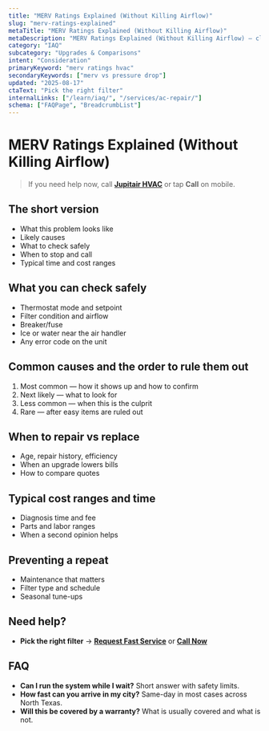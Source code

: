 ```yaml
---
title: "MERV Ratings Explained (Without Killing Airflow)"
slug: "merv-ratings-explained"
metaTitle: "MERV Ratings Explained (Without Killing Airflow)"
metaDescription: "MERV Ratings Explained (Without Killing Airflow) — clear steps, practical fixes, and when to call a pro in North Texas."
category: "IAQ"
subcategory: "Upgrades & Comparisons"
intent: "Consideration"
primaryKeyword: "merv ratings hvac"
secondaryKeywords: ["merv vs pressure drop"]
updated: "2025-08-17"
ctaText: "Pick the right filter"
internalLinks: ["/learn/iaq/", "/services/ac-repair/"]
schema: ["FAQPage", "BreadcrumbList"]
---
```

# MERV Ratings Explained (Without Killing Airflow)

> If you need help now, call **[Jupitair HVAC](/contact)** or tap **Call** on mobile.

## The short version
- What this problem looks like
- Likely causes
- What to check safely
- When to stop and call
- Typical time and cost ranges

## What you can check safely
- Thermostat mode and setpoint
- Filter condition and airflow
- Breaker/fuse
- Ice or water near the air handler
- Any error code on the unit

## Common causes and the order to rule them out
1. Most common — how it shows up and how to confirm
2. Next likely — what to look for
3. Less common — when this is the culprit
4. Rare — after easy items are ruled out

## When to repair vs replace
- Age, repair history, efficiency
- When an upgrade lowers bills
- How to compare quotes

## Typical cost ranges and time
- Diagnosis time and fee
- Parts and labor ranges
- When a second opinion helps

## Preventing a repeat
- Maintenance that matters
- Filter type and schedule
- Seasonal tune-ups

## Need help?
- **Pick the right filter** → **[Request Fast Service](/contact)** or **[Call Now](tel:+1-XXX-XXX-XXXX)**

## FAQ
- **Can I run the system while I wait?** Short answer with safety limits.
- **How fast can you arrive in my city?** Same-day in most cases across North Texas.
- **Will this be covered by a warranty?** What is usually covered and what is not.
